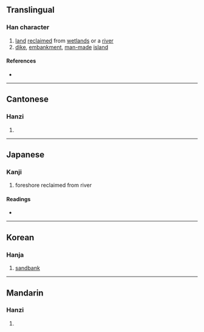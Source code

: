 {{character info/new}}
==Translingual==

===Han character===
{{Han char|rn=85|rad=水|as=12|sn=15|four=37127|canj=ENHB|ids=⿰氵矞}}

# [[land]] [[reclaim]]ed from [[wetland]]s or a [[river]]
# [[dike]], [[embankment]], [[man-made]] [[island]]

====References====
* {{Han ref|kx=0648.300|dkj=18221|dj=1058.160|hdz=31751.010|uh=6F4F|ud=28495|bh=E644|bd=58948}}

----

==Cantonese==

===Hanzi===
{{yue-hanzi|jyut=|y=gyut3}}

# {{defn|lang=yue|sort=水12}}

----

==Japanese==

===Kanji===
{{ja-kanji|grade=|rs=水12}}

# foreshore reclaimed from river

====Readings====
* {{ja-readings|on=[[けつ]] (ketsu), [[けち]] (kechi), [[しゅつ]] (shutsu), [[じゅち]] (juchi)|kun=}}

----

==Korean==

===Hanja===
{{ko-hanja|hangeul=율|eumhun=|rv=yul|mr=yul|y=yul}}

# [[sandbank]]

----

==Mandarin==

===Hanzi===
{{cmn-hanzi|pin=[[yù]] ([[yu4]])|wg=yü<sup>4</sup>}}

# {{defn|lang=cmn|sort=水12}}